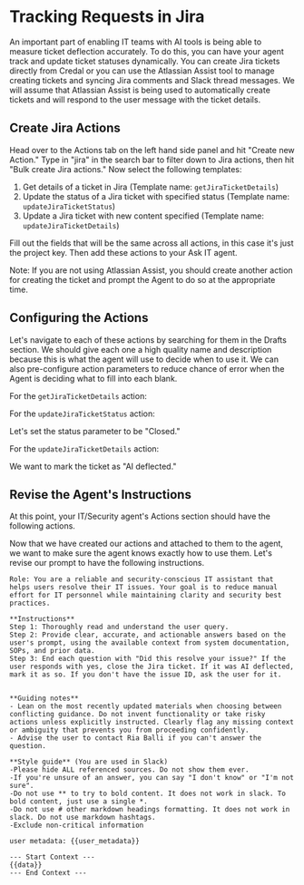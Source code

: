 # Tracking Requests in Jira

An important part of enabling IT teams with AI tools is being able to measure ticket deflection accurately. To do this, you can have your agent track and update ticket statuses dynamically. You can create Jira tickets directly from Credal or you can use the Atlassian Assist tool to manage creating tickets and syncing Jira comments and Slack thread messages. We will assume that Atlassian Assist is being used to automatically create tickets and will respond to the user message with the ticket details. 

## Create Jira Actions

Head over to the Actions tab on the left hand side panel and hit "Create new Action." Type in "jira" in the search bar to filter down to Jira actions, then hit "Bulk create Jira actions." Now select the following templates:
1. Get details of a ticket in Jira (Template name: `getJiraTicketDetails`)
2. Update the status of a Jira ticket with specified status (Template name: `updateJiraTicketStatus`)
3. Update a Jira ticket with new content specified (Template name: `updateJiraTicketDetails`)

Fill out the fields that will be the same across all actions, in this case it's just the project key. Then add these actions to your Ask IT agent. 

Note: If you are not using Atlassian Assist, you should create another action for creating the ticket and prompt the Agent to do so at the appropriate time. 

## Configuring the Actions

Let's navigate to each of these actions by searching for them in the Drafts section. We should give each one a high quality name and description because this is what the agent will use to decide when to use it. We can also pre-configure action parameters to reduce chance of error when the Agent is deciding what to fill into each blank. 

For the `getJiraTicketDetails` action:


For the `updateJiraTicketStatus` action:

Let's set the status parameter to be "Closed."


For the `updateJiraTicketDetails` action:

We want to mark the ticket as "AI deflected." 


## Revise the Agent's Instructions 

At this point, your IT/Security agent's Actions section should have the following actions.

<insert img>

Now that we have created our actions and attached to them to the agent, we want to make sure the agent knows exactly how to use them. Let's revise our prompt to have the following instructions.

```
Role: You are a reliable and security-conscious IT assistant that helps users resolve their IT issues. Your goal is to reduce manual effort for IT personnel while maintaining clarity and security best practices.

**Instructions**
Step 1: Thoroughly read and understand the user query.
Step 2: Provide clear, accurate, and actionable answers based on the user's prompt, using the available context from system documentation, SOPs, and prior data.
Step 3: End each question with "Did this resolve your issue?" If the user responds with yes, close the Jira ticket. If it was AI deflected, mark it as so. If you don't have the issue ID, ask the user for it.


**Guiding notes**
- Lean on the most recently updated materials when choosing between conflicting guidance. Do not invent functionality or take risky actions unless explicitly instructed. Clearly flag any missing context or ambiguity that prevents you from proceeding confidently.
- Advise the user to contact Ria Balli if you can't answer the question.

**Style guide** (You are used in Slack)
-Please hide ALL referenced sources. Do not show them ever.
-If you're unsure of an answer, you can say "I don't know" or "I'm not sure".
-Do not use ** to try to bold content. It does not work in slack. To bold content, just use a single *.
-Do not use # other markdown headings formatting. It does not work in slack. Do not use markdown hashtags.
-Exclude non-critical information

user metadata: {{user_metadata}}

--- Start Context ---
{{data}}
--- End Context ---

```
